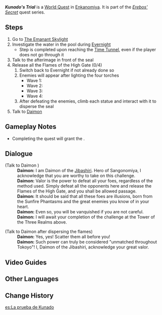 {{Quest Infobox
|id            = 72270
|image         = World Quest Kunado's Trial.png
|type          = World
|region        = Inazuma
|area          = Enkanomiya
|chapter       = Erebos' Secret
|characters    = Daimon; Paimon; Traveler
|startLocation = [[Enkanomiya]]
|parent        = The Three Great Martial Trials
|concurrent    = Yachimatahiko's Trial
|concurrent2   = Yachimatahime's Trial
}}
'''''Kunado's Trial''''' is a [[World Quest]] in [[Enkanomiya]]. It is part of the ''[[Erebos' Secret]]'' quest series.

==Steps==
# Go to [[The Emanant Skylight]]
# Investigate the water in the pool during [[Evernight]]
#* Step is completed upon reaching the [[Time Tunnel]], even if the player does not go through it
# Talk to the afterimage in front of the seal
# Release all the Flames of the High Gate (0/4)
## Switch back to Evernight if not already done so
## Enemies will appear after lighting the four torches
##* Wave 1: {{Enemy List|Thundercraven Rifthound Whelp*4}}
##* Wave 2: {{Enemy List|Hydro Abyss Mage;Cryo Abyss Mage;Electro Abyss Mage}}
##* Wave 3: {{Enemy List|Primordial Bathysmal Vishap Hatchling;Rimebiter Bathysmal Vishap Hatchling}}
##* Wave 4: {{Enemy List|Abyss Herald: Wicked Torrents*1}}
## After defeating the enemies, climb each statue and interact with it to disperse the seal
# Talk to [[Daimon]]

==Gameplay Notes==
* Completing the quest will grant the {{Achievement|"Unmatched Throughout Tokoyo"}}.

==Dialogue==
{{Quest Description|Accepting the trial, you prepare to go to the Serpent's Heart to search for The Emanant Skylight}}
{{Dialogue Start}}
<!-- cannot trigger
;(If the player reaches this location without using The Emanant Skylight)
:'''Daimon:''' I am Daimon of the Jibashiri. I know not how you entered this place, but please leave.
-->
;(Talk to Daimon<!-- at Kunado's Locus after reaching the Time Tunnel-->)
:'''Daimon:''' I am Daimon of the [[Jibashiri]]. Hero of Sangonomiya, I acknowledge that you are worthy to take on this challenge.
:'''Daimon:''' Valor is the power to defeat all your foes, regardless of the method used. Simply defeat all the opponents here and release the Flames of the High Gate, and you shall be allowed passage.
:'''Daimon:''' It should be said that all these foes are illusions, born from the Sunfire Phantasms and the great enemies you know of in your heart.
:'''Daimon:''' Even so, you will be vanquished if you are not careful.
:'''Daimon:''' I will await your completion of the challenge at the Tower of the Three Realms above.

;(Talk to Daimon after dispersing the flames)
:'''Daimon:''' Yes, yes! Scatter them all before you!
:'''Daimon:''' Such power can truly be considered "unmatched throughout Tokoyo"! I, Daimon of the Jibashiri, acknowledge your great valor.
{{Dialogue End}}

==Video Guides==
{{EVT
|video1   = https://youtu.be/wMDOfxUYHb4
|caption1 = Kunado's Trial Guide
}}

==Other Languages==
{{Other Languages
|en      = Kunado's Trial
|zhs     = 歧之试炼
|zhs_rm  = Qí zhī Shìliàn
|zht     = 歧之試煉
|zht_rm  = Qí zhī Shìliàn
|zh_tl   = Trial of Kunado
|ja      = 岐の試練
|ja_rm   = Kunado no Shiren{{Assumed}}
|ja_tl   = Kunado's Test
|ko      = 쿠나도의 시련
|ko_rm   = Kunado-ui Siryeon
|ko_tl   = Kunado's Trial
|es      = La prueba de Kunado
|es_tl   = Kunado's Trial
|fr      = L'épreuve de Kunado
|fr_tl   = Kunado's Trial
|ru      = Испытание Кунадо
|ru_tl   = Kunado's Trial
|th      = บททดสอบของ Kunado
|th_rm   = Bot Thot-sop khong Kunado
|th_tl   = 
|vi      = Thí Luyện Kunado
|vi_tl   = 
|de      = Kunados Prüfung
|de_tl   = Kunado's Trial
|id      = Tantangan Kunado
|id_tl   = Kunado's Challenge
|pt      = Julgamento de Kunado
|pt_tl   = 
|tr      = Kunado'nun İmtihanı
|tr_tl   = 
|it      = La prova di Kunado
|it_tl   = 
}}

==Change History==
{{Change History|2.4}}

[[es:La prueba de Kunado]]